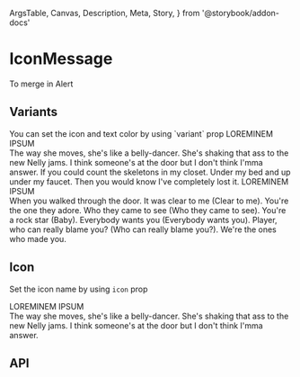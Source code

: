   ArgsTable,
  Canvas,
  Description,
  Meta,
  Story,
} from '@storybook/addon-docs'

<Meta title="Components/Feedback/IconMessage" component={IconMessage} />

# IconMessage

<Description>To merge in Alert</Description>

## Variants

<Description>
  You can set the icon and text color by using `variant` prop
</Description>

<Canvas>
  <Story name="Variant">
    <IconMessage variant="warning">
      LOREMINEM IPSUM
      <br />
      The way she moves, she&apos;s like a belly-dancer. She&apos;s shaking that
      ass to the new Nelly jams. I think someone&apos;s at the door but I
      don&apos;t think I&apos;mma answer.
    </IconMessage>
    <IconMessage variant="info">
      If you could count the skeletons in my closet. Under my bed and up under
      my faucet. Then you would know I&apos;ve completely lost it.
    </IconMessage>
    <IconMessage variant="success">
      LOREMINEM IPSUM
      <br />
      When you walked through the door. It was clear to me (Clear to me).
      You&apos;re the one they adore. Who they came to see (Who they came to
      see). You&apos;re a rock star (Baby). Everybody wants you (Everybody wants
      you). Player, who can really blame you? (Who can really blame you?).
      We&apos;re the ones who made you.
    </IconMessage>
  </Story>
</Canvas>

## Icon

<Description>Set the icon name by using `icon` prop</Description>

<Canvas>
  <Story name="Icon">
    <IconMessage icon="check">
      LOREMINEM IPSUM
      <br />
      The way she moves, she&apos;s like a belly-dancer. She&apos;s shaking that
      ass to the new Nelly jams. I think someone&apos;s at the door but I
      don&apos;t think I&apos;mma answer.
    </IconMessage>
  </Story>
</Canvas>

## API

<ArgsTable of={IconMessage} />
